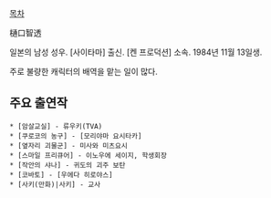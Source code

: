 [[목차]]

樋口智透 

일본의 남성 성우. [사이타마] 출신. [켄 프로덕션] 소속. 1984년 11월 13일생.

주로 불량한 캐릭터의 배역을 맡는 일이 많다.

== 주요 출연작 ==
 * [암살교실] - 류우키(TVA)
 * [쿠로코의 농구] - [모리야마 요시타카]
 * [옆자리 괴물군] - 미사와 미츠요시
 * [스마일 프리큐어] - 이노우에 세이지, 학생회장
 * [작안의 샤나] - 귀도의 괴주 보탄
 * [코바토] - [우에다 히로야스]
 * [사키(만화)|사키] - 교사
